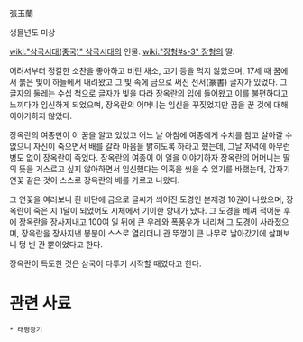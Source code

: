 張玉蘭

생몰년도 미상

[[wiki:"삼국시대(중국)" 삼국시대]]의 인물. [[wiki:"장형#s-3" 장형]]의 딸.

어려서부터 정갈한 소찬을 좋아하고 비린 채소, 고기 등을 먹지 않았으며, 17세 때 꿈에서 붉은 빛이 하늘에서 내려왔고 그 빛 속에 금으로 써진 전서(篆書) 글자가 있었다. 그 글자의 둘레는 수십 척으로 글자가 빛을 따라 장옥란의 입에 들어왔고 이를 불편하다고 느끼다가 임신하게 되었으며, 장옥란의 어머니는 임신을 꾸짖었지만 꿈을 꾼 것에 대해 이야기하지 않았다.

장옥란의 여종만이 이 꿈을 알고 있었고 어느 날 아침에 여종에게 수치를 참고 살아갈 수 없으니 자신이 죽으면서 배를 갈라 마음을 밝히도록 하라고 했는데, 그날 저녁에 아무런 병도 없이 장옥란이 죽었다. 장옥란의 여종이 이 일을 이야기하자 장옥란의 어머니는 딸의 뜻을 거스르고 싶지 않아하면서 임신했다는 의혹을 씻을 수 있기를 바랬는데, 갑자기 연꽃 같은 것이 스스로 장옥란의 배를 가르고 나왔다.

그 연꽃을 여러보니 흰 비단에 금으로 글씨가 씌어진 도경인 본제경 10권이 나왔으며, 장옥란이 죽은 지 1달이 되었어도 시체에서 기이한 향내가 났다. 그 도경을 베껴 적어둔 후에 장옥란을 장사지내고 100여 일 뒤에 큰 우레와 폭풍우가 내리쳐 그 도경이 사라졌으며, 장옥란을 장사지낸 봉분이 스스로 열리더니 관 뚜껑이 큰 나무로 날아갔기에 살펴보니 텅 빈 관 뿐이었다고 한다.

장옥란이 득도한 것은 삼국이 다투기 시작할 때였다고 한다.

= 관련 사료 =
 * 태평광기
